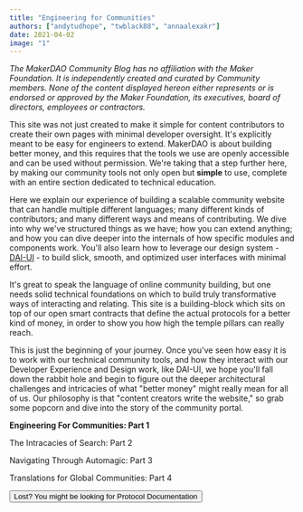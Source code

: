 ```yaml
---
title: "Engineering for Communities"
authors: ["andytudhope", "twblack88", "annaalexakr"]
date: 2021-04-02
image: "1"
---
```


_The MakerDAO Community Blog has no affiliation with the Maker Foundation. It is independently created and curated by Community members. None of the content displayed hereon either represents or is endorsed or approved by the Maker Foundation, its executives, board of directors, employees or contractors._

This site was not just created to make it simple for content contributors to create their own pages with minimal developer oversight.
It's explicitly meant to be easy for engineers to extend. MakerDAO is about building better money, and this requires that the tools
we use are openly accessible and can be used without permission. We're taking that a step further here, by making our community tools
not only open but **simple** to use, complete with an entire section dedicated to technical education.

Here we explain our experience of building a scalable community website that can handle multiple different languages;
many different kinds of contributors; and many different ways and means of contributing. We dive into why we've structured things as we have; how you
can extend anything; and how you can dive deeper into the internals of how specific modules and components work. You'll also learn how to
leverage our design system - [DAI-UI](https://github.com/makerdao/dai-ui) - to build slick, smooth, and optimized user interfaces with minimal effort.

It's great to speak the language of online community building, but one needs solid technical foundations on which to build truly transformative
ways of interacting and relating. This site is a building-block which sits on top of our open smart contracts that
define the actual protocols for a better kind of money, in order to show you how high the temple pillars can really reach.

This is just the beginning of your journey. Once you've seen how easy it is to work with our technical community tools, and how they
interact with our Developer Experience and Design work, like DAI-UI, we hope you'll fall down the rabbit hole
and begin to figure out the deeper architectural challenges and intricacies of what "better money" might really mean for all of us. Our philosophy is that
"content creators write the website," so grab some popcorn and dive into the story of the community portal.

<List>


<Link to="/en/blog/community/Engineering-for-communities">


**Engineering For Communities: Part 1**

</Link>


<Link to="/en/blog/community/eng-search">


The Intracacies of Search: Part 2

</Link>


<Link to="/en/blog/community/eng-navigation">


Navigating Through Automagic: Part 3

</Link>


<Link to="/en/blog/community/eng-language">


Translations for Global Communities: Part 4

</Link>


</List>


<Button to="https://docs.makerdao.com" primary>
  Lost? You might be looking for Protocol Documentation
</Button>
